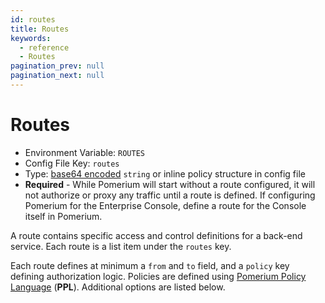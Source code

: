 ```yaml
---
id: routes
title: Routes
keywords:
  - reference
  - Routes
pagination_prev: null
pagination_next: null
---
```



# Routes

- Environment Variable: `ROUTES`
- Config File Key: `routes`
- Type: [base64 encoded](https://en.wikipedia.org/wiki/Base64) `string` or inline policy structure in config file
- **Required** - While Pomerium will start without a route configured, it will not authorize or proxy any traffic until a route is defined. If configuring Pomerium for the Enterprise Console, define a route for the Console itself in Pomerium.

A route contains specific access and control definitions for a back-end service. Each route is a list item under the `routes` key.

Each route defines at minimum a `from` and `to` field, and a `policy` key defining authorization logic. Policies are defined using [Pomerium Policy Language](/docs/internals/ppl) (**PPL**). Additional options are listed below.

<RouteExample />
